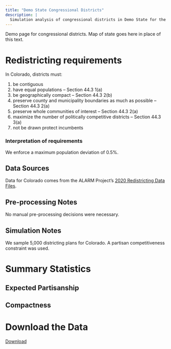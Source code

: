 ```yaml
---
title: "Demo State Congressional Districts"
description: |
  Simulation analysis of congressional districts in Demo State for the 2020 cycle.
---
```

Demo page for congressional districts. Map of state goes here in place of this text.

# Redistricting requirements
In Colorado, districts must:

1. be contiguous
1. have equal populations -- Section 44.3 1(a)
1. be geographically compact  -- Section 44.3 2(b)
1. preserve county and municipality boundaries as much as possible -- Section 44.3 2(a)
1. preserve whole communities of interest -- Section 44.3 2(a)
1. maximize the number of politically competitive districts -- Section 44.3 3(a)
1. not be drawn protect incumbents


### Interpretation of requirements
We enforce a maximum population deviation of 0.5%.

## Data Sources
Data for Colorado comes from the ALARM Project's [2020 Redistricting Data Files](https://alarm-redist.github.io/posts/2021-08-10-census-2020/).

## Pre-processing Notes
No manual pre-processing decisions were necessary.

## Simulation Notes
We sample 5,000 districting plans for Colorado.
A partisan competitiveness constraint was used.

# Summary Statistics

## Expected Partisanship

## Compactness

# Download the Data

[Download](https://dataverse.harvard.edu/dataset.xhtml?persistentId=doi:10.7910/DVN/SLCD3E&version=DRAFT)

